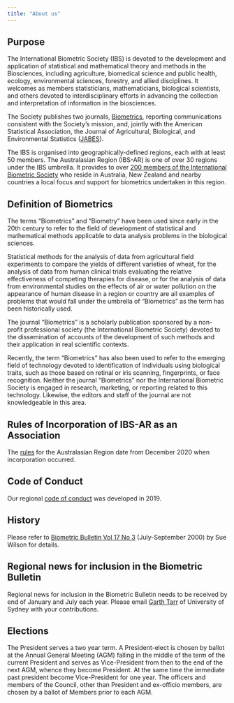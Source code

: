 ```yaml
---
title: "About us"
---
```


## Purpose


The International Biometric Society (IBS) is devoted to the development and application of statistical and mathematical theory and methods in the Biosciences, including agriculture, biomedical science and public health, ecology, environmental sciences, forestry, and allied disciplines. It welcomes as members statisticians, mathematicians, biological scientists, and others devoted to interdisciplinary efforts in advancing the collection and interpretation of information in the biosciences.

The Society publishes two journals, [Biometrics](https://www.biometricsociety.org/publications/biometrics), reporting communications consistent with the Society's mission, and, jointly with the American Statistical Association, the Journal of Agricultural, Biological, and Environmental Statistics ([JABES](https://www.biometricsociety.org/publications/jabes)).

The IBS is organised into geographically-defined regions, each with at least 50 members. The Australasian Region (IBS-AR) is one of over 30 regions under the IBS umbrella. It provides to over [200 members of the International Biometric Society](membership.html) who reside in Australia, New Zealand and nearby countries a local focus and support for biometrics undertaken in this region.

## Definition of Biometrics

The terms "Biometrics" and "Biometry" have been used since early in the 20th century to refer to the field of development of statistical and mathematical methods applicable to data analysis problems in the biological sciences.

Statistical methods for the analysis of data from agricultural field experiments to compare the yields of different varieties of wheat, for the analysis of data from human clinical trials evaluating the relative effectiveness of competing therapies for disease, or for the analysis of data from environmental studies on the effects of air or water pollution on the appearance of human disease in a region or country are all examples of problems that would fall under the umbrella of "Biometrics" as the term has been historically used.

The journal "Biometrics" is a scholarly publication sponsored by a non-profit professional society (the International Biometric Society) devoted to the dissemination of accounts of the development of such methods and their application in real scientific contexts.

Recently, the term "Biometrics" has also been used to refer to the emerging field of technology devoted to identification of individuals using biological traits, such as those based on retinal or iris scanning, fingerprints, or face recognition. Neither the journal "Biometrics" nor the International Biometric Society is engaged in research, marketing, or reporting related to this technology. Likewise, the editors and staff of the journal are not knowledgeable in this area.

## Rules of Incorporation of IBS-AR as an Association

The [rules](docs/INTERNATIONAL BIOMETRIC SOCIETY AUSTRALASIAN REGION INC A06212 - Rules 22 December 2020.pdf) for the Australasian Region date from December 2020 when incorporation occurred.

## Code of Conduct

Our regional [code of conduct](docs/IBS-AR-Code-of-Conduct.pdf) was developed in 2019.

## History

Please refer to [Biometric Bulletin Vol 17 No 3](docs/BiometricBulletin2000Vol17(3)pp14-15.pdf) (July-September 2000) by Sue Wilson for details.

## Regional news for inclusion in the Biometric Bulletin

Regional news for inclusion in the Biometric Bulletin needs to be received by end of January and July each year. Please email [Garth Tarr](mailto:garth.tarr@sydney.edu.au) of University of Sydney with your contributions.

## Elections


The President serves a two year term. A President-elect is chosen by ballot at the Annual General Meeting (AGM) falling in the middle of the term of the current President and serves as Vice-President from then to the end of the next AGM, whence they become President. At the same time the immediate past president become Vice-President for one year. The officers and members of the Council, other than President and ex-officio members, are chosen by a ballot of Members prior to each AGM.


